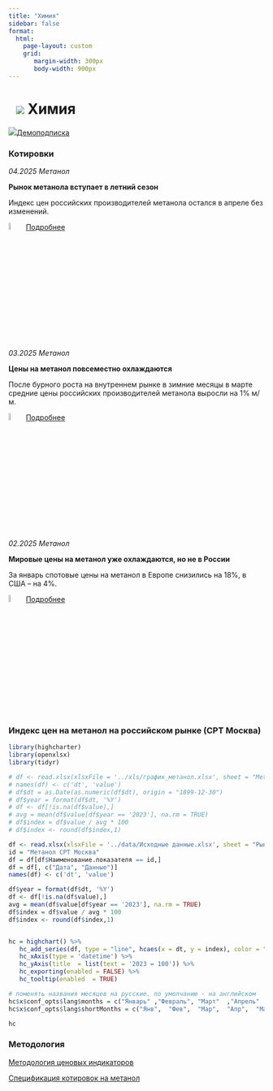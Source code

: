 ```yaml
---
title: "Химия"
sidebar: false
format: 
  html:
    page-layout: custom
    grid:
       margin-width: 300px
       body-width: 900px
---
```


# ![](../images/icon-chemicals2.svg) Химия {.my-custom-class style="margin-left:3%;"}

![](../images/icon-subscription.svg)[Демоподписка](../demo-subscription.qmd)

::::: {.grid style="margin-left:0%"}
::: {.g-col-12 .g-col-sm-12 .g-col-xs-12 .g-col-xl-6 .g-col-md-6 .g-col-lg-6}

### Котировки

*04.2025 Метанол*

**Рынок метанола вступает в летний сезон**

Индекс цен российских производителей метанола остался в апреле без изменений.

![](../images/icon-locker.svg){width="6%"} [Подробнее](../demo-subscription.qmd)

*03.2025 Метанол*

**Цены на метанол повсеместно охлаждаются**

После бурного роста на внутреннем рынке в зимние месяцы в марте средние цены российских производителей метанола выросли на 1% м/м.

![](../images/icon-locker.svg){width="6%"} [Подробнее](../demo-subscription.qmd)

*02.2025 Метанол*

**Мировые цены на метанол уже охлаждаются, но не в России**

За январь спотовые цены на метанол в Европе снизились на 18%, в США – на 4%.

![](../images/icon-locker.svg){width="6%"} [Подробнее](../demo-subscription.qmd)

:::

::: {.g-col-12 .g-col-sm-12 .g-col-xs-12 .g-col-xl-6 .g-col-md-6 .g-col-lg-6}
### Индекс цен на метанол на российском рынке (CPT Москва)

```r
library(highcharter)
library(openxlsx)
library(tidyr)

# df <- read.xlsx(xlsxFile = '../xls/график_метанол.xlsx', sheet = "Methanol",startRow = 4) 
# names(df) <- c('dt', 'value')
# df$dt = as.Date(as.numeric(df$dt), origin = "1899-12-30")
# df$year = format(df$dt, '%Y')
# df <- df[!is.na(df$value),]
# avg = mean(df$value[df$year == '2023'], na.rm = TRUE)
# df$index = df$value / avg * 100
# df$index <- round(df$index,1)

df <- read.xlsx(xlsxFile = '../data/Исходные данные.xlsx', sheet = "Рынки", detectDates = TRUE)
id = "Метанол CPT Москва"
df = df[df$Наименование.показателя == id,]
df = df[, c("Дата", "Данные")]
names(df) <- c('dt', 'value')

df$year = format(df$dt, '%Y')
df <- df[!is.na(df$value),]
avg = mean(df$value[df$year == '2023'], na.rm = TRUE)
df$index = df$value / avg * 100
df$index <- round(df$index,1)


hc = highchart() %>% 
   hc_add_series(df, type = "line", hcaes(x = dt, y = index), color = "#1A4AFC", name = "Индекс цен на метанол", marker = list(enabled = FALSE)) %>% 
   hc_xAxis(type = 'datetime') %>% 
   hc_yAxis(title  = list(text = '2023 = 100')) %>% 
   hc_exporting(enabled = FALSE) %>% 
   hc_tooltip(enabled  = TRUE)

# поменять названия месяцев на русские. по умолчанию - на английском
hc$x$conf_opts$lang$months = c("Январь"	,"Февраль",	"Март"	,"Апрель"	,"Май",	"Июнь", "Июль",	"Август",	"Сентябрь",	"Октябрь",	"Ноябрь",	"Декабрь")
hc$x$conf_opts$lang$shortMonths = c("Янв", 	"Фев",	"Мар",	"Апр",	"Май",	"Июн",	"Июл",	"Авг",	"Сен",	"Окт",	"Ноя",	"Дек")

hc

```
:::
:::::

### Методология

[Методология ценовых индикаторов](../methodology/methodology-benchmark-pbc.qmd)

[Спецификация котировок на метанол](../methodology/specs-methanol.qmd)
